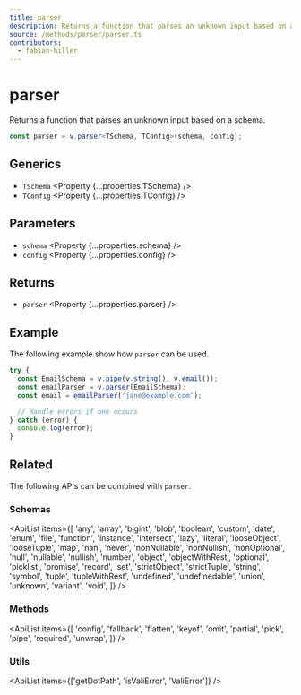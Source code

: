 ```yaml
---
title: parser
description: Returns a function that parses an unknown input based on a schema.
source: /methods/parser/parser.ts
contributors:
  - fabian-hiller
---
```



# parser

Returns a function that parses an unknown input based on a schema.

```ts
const parser = v.parser<TSchema, TConfig>(schema, config);
```

## Generics

- `TSchema` <Property {...properties.TSchema} />
- `TConfig` <Property {...properties.TConfig} />

## Parameters

- `schema` <Property {...properties.schema} />
- `config` <Property {...properties.config} />

## Returns

- `parser` <Property {...properties.parser} />

## Example

The following example show how `parser` can be used.

```ts
try {
  const EmailSchema = v.pipe(v.string(), v.email());
  const emailParser = v.parser(EmailSchema);
  const email = emailParser('jane@example.com');

  // Handle errors if one occurs
} catch (error) {
  console.log(error);
}
```

## Related

The following APIs can be combined with `parser`.

### Schemas

<ApiList
  items={[
    'any',
    'array',
    'bigint',
    'blob',
    'boolean',
    'custom',
    'date',
    'enum',
    'file',
    'function',
    'instance',
    'intersect',
    'lazy',
    'literal',
    'looseObject',
    'looseTuple',
    'map',
    'nan',
    'never',
    'nonNullable',
    'nonNullish',
    'nonOptional',
    'null',
    'nullable',
    'nullish',
    'number',
    'object',
    'objectWithRest',
    'optional',
    'picklist',
    'promise',
    'record',
    'set',
    'strictObject',
    'strictTuple',
    'string',
    'symbol',
    'tuple',
    'tupleWithRest',
    'undefined',
    'undefinedable',
    'union',
    'unknown',
    'variant',
    'void',
  ]}
/>

### Methods

<ApiList
  items={[
    'config',
    'fallback',
    'flatten',
    'keyof',
    'omit',
    'partial',
    'pick',
    'pipe',
    'required',
    'unwrap',
  ]}
/>

### Utils

<ApiList items={['getDotPath', 'isValiError', 'ValiError']} />
